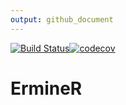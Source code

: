 ```yaml
---
output: github_document
---
```

[![Build Status](https://travis-ci.org/PavlidisLab/ermineR.svg?branch=master)](https://travis-ci.org/PavlidisLab/ermineR)[![codecov](https://codecov.io/gh/PavlidisLab/ermineR/branch/master/graph/badge.svg)](https://codecov.io/gh/PavlidisLab/ermineR)

# ErmineR





